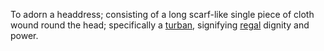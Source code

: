 {{Copy to Wiktionary}}

To adorn a headdress; consisting of a long scarf-like single piece of cloth wound round the head; specifically a [[turban]], signifying [[regal]] dignity and power.